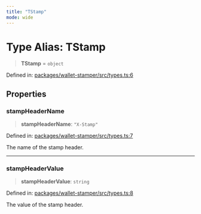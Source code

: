 ```yaml
---
title: "TStamp"
mode: wide
---
```

  
# Type Alias: TStamp

> **TStamp** = `object`

Defined in: [packages/wallet-stamper/src/types.ts:6](https://github.com/tkhq/sdk/blob/94193410cf3571aa019a0b9408107eeb43e39e16/packages/wallet-stamper/src/types.ts#L6)

## Properties

### stampHeaderName

> **stampHeaderName**: `"X-Stamp"`

Defined in: [packages/wallet-stamper/src/types.ts:7](https://github.com/tkhq/sdk/blob/94193410cf3571aa019a0b9408107eeb43e39e16/packages/wallet-stamper/src/types.ts#L7)

The name of the stamp header.

***

### stampHeaderValue

> **stampHeaderValue**: `string`

Defined in: [packages/wallet-stamper/src/types.ts:8](https://github.com/tkhq/sdk/blob/94193410cf3571aa019a0b9408107eeb43e39e16/packages/wallet-stamper/src/types.ts#L8)

The value of the stamp header.
